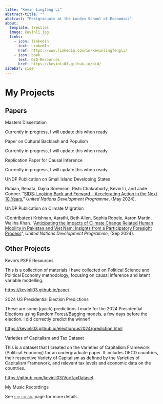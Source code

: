 ```yaml
---
title: "Kevin Lingfeng Li"
abstract-title: ""
abstract: "Postgraduate at the London School of Economics"
about:
  template: trestles
  image: kevinli.jpg
  links:
    - icon: linkedin
      text: LinkedIn
      href: https://www.linkedin.com/in/kevinlingfengli/
    - icon: book
      text: DiD Resources
      href: https://kevinli03.github.io/did/
sidebar: side
---
```


# My Projects

::: {.panel-tabset .nav-pills}
## Papers

::: myclass
Masters Dissertation

::: small
Currently in progress, I will update this when ready
:::
:::

::: myclass
Paper on Cultural Backlash and Populism

::: small
Currently in progress, I will update this when ready
:::
:::

::: myclass
Replication Paper for Causal Inference

::: small
Currently in progress, I will update this when ready
:::
:::

::: myclass
UNDP Publication on Small Island Developing States

::: small
Rubian, Renata, Dajna Sorenson, Rishi Chakraborty, Kevin Li, and Jade Cooper. “[SIDS: Looking Back and Forward – Accelerating Action in the Next 10 Years.](https://www.undp.org/publications/sids-looking-back-and-forward)” *United Nations Development Programme*, (May 2024).
:::
:::

::: myclass
UNDP Publication on Climate Migration

::: small
(Contributed) Krishnan, Aarathi, Beth Allen, Sophia Robele, Aaron Martin, Wajiha Khan. "[Anticipating the Impacts of Climate Change Related Human Mobility in Pakistan and Viet Nam: Insights from a Participatory Foresight Process](https://www.undp.org/asia-pacific/publications/anticipating-impacts-of-climate-change-related-human-mobility-pakistan-and-viet-nam)", *United Nations Development Programme*, (Sep 2024).
:::
:::

## Other Projects

::: myclass
Kevin's PSPE Resources

::: small
This is a collection of materials I have collected on Political Science and Political Economy methodology, focusing on causal inference and latent variable modelling.

<https://kevinli03.github.io/pspe/>
:::
:::

::: myclass
2024 US Presidential Election Predictions

::: small
These are some (quick) predictions I made for the 2024 Presidential Elections using Random Forest/Bagging models, a few days before the election. I did correctly predict the winner!

<https://kevinli03.github.io/election/us2024/prediction.html>
:::
:::

::: myclass
Varieties of Capitalism and Tax Dataset

::: small
This is a dataset that I created on the Varieties of Capitalism Framework (Political Economy) for an undergraduate paper. It includes OECD countries, their respective Variety of Capitalism as defined by the Varieties of Capitalism Framework, and relevant tax levels and economic data on the countries.

<https://github.com/kevinli03/VocTaxDataset>
:::
:::

::: myclass
My Music Recordings

::: small
See [my music](music.qmd){style="color: gray;"} page for more details.
:::
:::
:::

